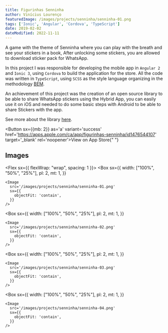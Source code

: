 ```yaml
---
title: Figurinhas Senninha
author: Vinícius Lourenço
featuredImage: /images/projects/senninha/senninha-01.png
tags: ['Ionic', 'Angular', 'Cordova', 'TypeScript']
date: 2019-02-02
dateModified: 2022-11-11
---
```


A game with the theme of Senninha where you can play with the breath and see your stickers in a book,
After unlocking some stickers, you are allowed to download sticker pack for WhatsApp.

In this project I was responsible for developing the mobile app in `Angular 2` and `Ionic 3`, using `Cordova` to build the application for the store.
All the code was written in `TypeScript`, using `SCSS` as the style language organizing in the methodology [BEM](https://getbem.com/introduction/).

An achievement of this project was the creation of an open source library to be able to share WhatsApp stickers using the Hybrid App,
you can easily use it on iOS and needed to do some basic steps with Android to be able to share Stickers with the app.

See more about the library [here](/projects/2019-02-01-cordova-whatsapp-sticker).

<Button sx={{mb: 2}} as='a' variant='success' href='https://apps.apple.com/ca/app/figurinhas-senninha/id1476544107' target='_blank' rel='noopener'>View on App Store</Button>{" "}

<Divider/>

## Images

<Flex sx={{ flexWrap: "wrap", spacing: 1 }}>
  <Box
    sx={{
      width: ["100%", "50%", "25%"],
      pl: 2,
      mt: 1,
    }}
  >
    <Image
      src='/images/projects/senninha/senninha-01.png'
      sx={{
        objectFit: 'contain',
      }}
    />
  </Box>

  <Box
    sx={{
      width: ["100%", "50%", "25%"],
      pl: 2,
      mt: 1,
    }}
  >
    <Image
      src='/images/projects/senninha/senninha-02.png'
      sx={{
        objectFit: 'contain',
      }}
    />
  </Box>

  <Box
    sx={{
      width: ["100%", "50%", "25%"],
      pl: 2,
      mt: 1,
    }}
  >
    <Image
      src='/images/projects/senninha/senninha-03.png'
      sx={{
        objectFit: 'contain',
      }}
    />
  </Box>

  <Box
    sx={{
      width: ["100%", "50%", "25%"],
      pl: 2,
      mt: 1,
    }}
  >
    <Image
      src='/images/projects/senninha/senninha-04.png'
      sx={{
        objectFit: 'contain',
      }}
    />
  </Box>
</Flex>
